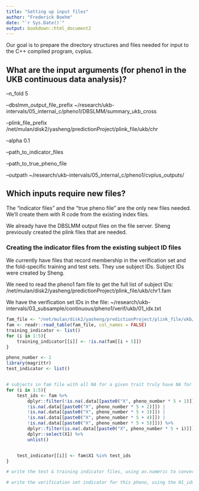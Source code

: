```yaml
---
title: "Setting up input files"
author: "Frederick Boehm"
date: "`r Sys.Date()`"
output: bookdown::html_document2
---
```


Our goal is to prepare the directory structures and files needed for input to the C++ compiled program, cvplus.

## What are the input arguments (for pheno1 in the UKB continuous data analysis)?

--n_fold 5 

--dbslmm_output_file_prefix ~/research/ukb-intervals/05_internal_c/pheno1/DBSLMM/summary_ukb_cross

--plink_file_prefix /net/mulan/disk2/yasheng/predictionProject/plink_file/ukb/chr

--alpha 0.1

--path_to_indicator_files 

--path_to_true_pheno_file 

--outpath ~/research/ukb-intervals/05_internal_c/pheno1/cvplus_outputs/

## Which inputs require new files? 

The "indicator files" and the "true pheno file" are the only new files needed. We'll create them with R code from the existing index files.

We already have the DBSLMM output files on the file server. Sheng previously created the plink files that are needed.

### Creating the indicator files from the existing subject ID files

We currently have files that record membership in the verification set and the fold-specific training and test sets. They use 
subject IDs. Subject IDs were created by Sheng. 

We need to read the pheno1 fam file to get the full list of subject IDs: /net/mulan/disk2/yasheng/predictionProject/plink_file/ukb/chr1.fam

We have the verification set IDs in the file:  ~/research/ukb-intervals/03_subsample/continuous/pheno1/verif/ukb/01_idx.txt

```r
fam_file <- "/net/mulan/disk2/yasheng/predictionProject/plink_file/ukb/chr1.fam"
fam <- readr::read_table(fam_file, col_names = FALSE)
training_indicator <- list()
for (i in 1:5){
    training_indicator[[i]] <- !is.na(fam[[i + 5]])
}
```

```r
pheno_number <- 1
library(magrittr)
test_indicator <- list()


# subjects in fam file with all NA for a given trait truly have NA for that trait
for (i in 1:5){
    test_ids <- fam %>%
        dplyr::filter(!is.na(.data[[paste0("X", pheno_number * 5 + 1)]]) | 
        !is.na(.data[[paste0("X", pheno_number * 5 + 2)]]) | 
        !is.na(.data[[paste0("X", pheno_number * 5 + 3)]]) | 
        !is.na(.data[[paste0("X", pheno_number * 5 + 4)]]) | 
        !is.na(.data[[paste0("X", pheno_number * 5 + 5)]])) %>%
        dplyr::filter(is.na(.data[[paste0("X", pheno_number * 5 + i)]])) %>%
        dplyr::select(X1) %>%
        unlist()


    test_indicator[[i]] <- fam$X1 %in% test_ids
}
```

```r
# write the test & training indicator files, using as.numeric to convert to 1s and 0s.

```

```r
# write the verification set indicator for this pheno, using the 01_idx.txt file

```

